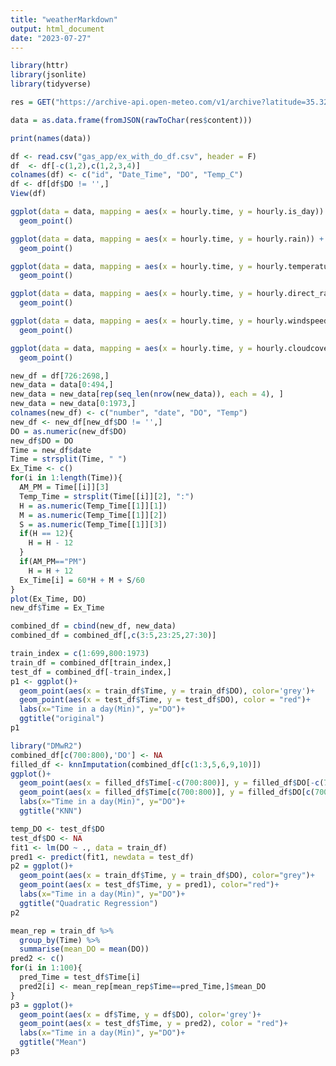 ```yaml
---
title: "weatherMarkdown"
output: html_document
date: "2023-07-27"
---
```


```r
library(httr)
library(jsonlite)
library(tidyverse)

```


```r
res = GET("https://archive-api.open-meteo.com/v1/archive?latitude=35.3268&longitude=-78.6761&start_date=2023-06-08&end_date=2023-07-22&hourly=temperature_2m,relativehumidity_2m,rain,snowfall,cloudcover,windspeed_10m,is_day,direct_radiation&timezone=America%2FNew_York")

data = as.data.frame(fromJSON(rawToChar(res$content)))
```


```r
print(names(data))
```


```r

df <- read.csv("gas_app/ex_with_do_df.csv", header = F)
df  <- df[-c(1,2),c(1,2,3,4)]
colnames(df) <- c("id", "Date_Time", "DO", "Temp_C")
df <- df[df$DO != '',]
View(df)
```

```r
ggplot(data = data, mapping = aes(x = hourly.time, y = hourly.is_day)) + 
  geom_point()

ggplot(data = data, mapping = aes(x = hourly.time, y = hourly.rain)) + 
  geom_point()

ggplot(data = data, mapping = aes(x = hourly.time, y = hourly.temperature_2m)) + 
  geom_point()

ggplot(data = data, mapping = aes(x = hourly.time, y = hourly.direct_radiation)) + 
  geom_point()

ggplot(data = data, mapping = aes(x = hourly.time, y = hourly.windspeed_10m)) + 
  geom_point()

ggplot(data = data, mapping = aes(x = hourly.time, y = hourly.cloudcover)) + 
  geom_point()
```
```r
new_df = df[726:2698,]
new_data = data[0:494,]
new_data = new_data[rep(seq_len(nrow(new_data)), each = 4), ]
new_data = new_data[0:1973,]
colnames(new_df) <- c("number", "date", "DO", "Temp")
new_df <- new_df[new_df$DO != '',]
DO = as.numeric(new_df$DO)
new_df$DO = DO
Time = new_df$date
Time = strsplit(Time, " ")
Ex_Time <- c()
for(i in 1:length(Time)){
  AM_PM = Time[[i]][3]
  Temp_Time = strsplit(Time[[i]][2], ":")
  H = as.numeric(Temp_Time[[1]][1])
  M = as.numeric(Temp_Time[[1]][2])
  S = as.numeric(Temp_Time[[1]][3])
  if(H == 12){
    H = H - 12
  }
  if(AM_PM=="PM")
    H = H + 12
  Ex_Time[i] = 60*H + M + S/60
}
plot(Ex_Time, DO)
new_df$Time = Ex_Time
```


```r
combined_df = cbind(new_df, new_data)
combined_df = combined_df[,c(3:5,23:25,27:30)]

train_index = c(1:699,800:1973)
train_df = combined_df[train_index,]
test_df = combined_df[-train_index,]
p1 <- ggplot()+
  geom_point(aes(x = train_df$Time, y = train_df$DO), color='grey')+
  geom_point(aes(x = test_df$Time, y = test_df$DO), color = "red")+
  labs(x="Time in a day(Min)", y="DO")+
  ggtitle("original")
p1
```

```r
library("DMwR2")
combined_df[c(700:800),'DO'] <- NA
filled_df <- knnImputation(combined_df[c(1:3,5,6,9,10)])
ggplot()+
  geom_point(aes(x = filled_df$Time[-c(700:800)], y = filled_df$DO[-c(700:800)]), color='grey')+
  geom_point(aes(x = filled_df$Time[c(700:800)], y = filled_df$DO[c(700:800)]), color = "red")+
  labs(x="Time in a day(Min)", y="DO")+
  ggtitle("KNN")
```
```r
temp_DO <- test_df$DO
test_df$DO <- NA
fit1 <- lm(DO ~ ., data = train_df)
pred1 <- predict(fit1, newdata = test_df)
p2 = ggplot()+
  geom_point(aes(x = train_df$Time, y = train_df$DO), color="grey")+
  geom_point(aes(x = test_df$Time, y = pred1), color="red")+
  labs(x="Time in a day(Min)", y="DO")+
  ggtitle("Quadratic Regression")
p2
```
```r
mean_rep = train_df %>% 
  group_by(Time) %>%
  summarise(mean_DO = mean(DO))
pred2 <- c()
for(i in 1:100){
  pred_Time = test_df$Time[i]
  pred2[i] <- mean_rep[mean_rep$Time==pred_Time,]$mean_DO
}
p3 = ggplot()+
  geom_point(aes(x = df$Time, y = df$DO), color='grey')+
  geom_point(aes(x = test_df$Time, y = pred2), color = "red")+
  labs(x="Time in a day(Min)", y="DO")+
  ggtitle("Mean")
p3
```

